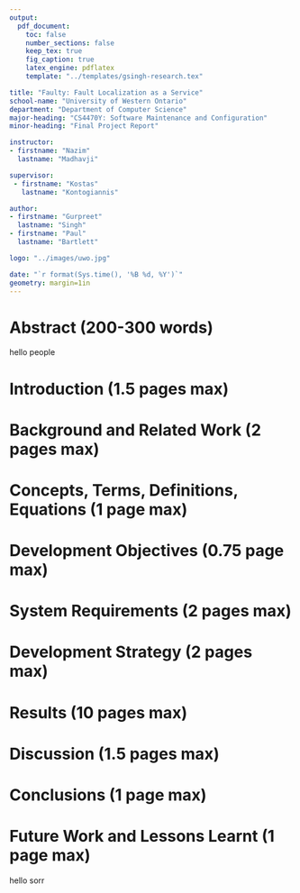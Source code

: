 ```yaml
---
output: 
  pdf_document:
    toc: false
    number_sections: false
    keep_tex: true
    fig_caption: true
    latex_engine: pdflatex
    template: "../templates/gsingh-research.tex"

title: "Faulty: Fault Localization as a Service"
school-name: "University of Western Ontario"
department: "Department of Computer Science"
major-heading: "CS4470Y: Software Maintenance and Configuration"
minor-heading: "Final Project Report"

instructor: 
- firstname: "Nazim"
  lastname: "Madhavji"

supervisor: 
 - firstname: "Kostas" 
   lastname: "Kontogiannis"

author:
- firstname: "Gurpreet"
  lastname: "Singh"
- firstname: "Paul"
  lastname: "Bartlett"

logo: "../images/uwo.jpg"

date: "`r format(Sys.time(), '%B %d, %Y')`"
geometry: margin=1in
---
```


# Abstract (200-300 words)
hello people

# Introduction (1.5 pages max)

# Background and Related Work (2 pages max)

# Concepts, Terms, Definitions, Equations (1 page max)

# Development Objectives (0.75 page max)

# System Requirements (2 pages max)

# Development Strategy (2 pages max)

# Results (10 pages max)

# Discussion (1.5 pages max)

# Conclusions (1 page max)

# Future Work and Lessons Learnt (1 page max)
hello sorr


